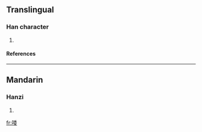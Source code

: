 ==Translingual==
===Han character===
{{Han char|rn=30|rad=口|as=08|sn=11|four=|canj=口竹木女 (RHDV)}}
# {{defn|Han|sort=口08}}
====References====
{{Han ref|kx=0193.090|dkj=03753|dj=0413.200|hdz=10642.010|uh=5529|ud=21801}}
----
==Mandarin==
===Hanzi===
{{cmn-hanzi|pin=[[běng]] ([[beng3]]), [[wō]] ([[wo1]])|wg=peng<sup>3</sup>, wo<sup>1</sup>}}
# {{defn|Mandarin}}

[[fr:唩]]
